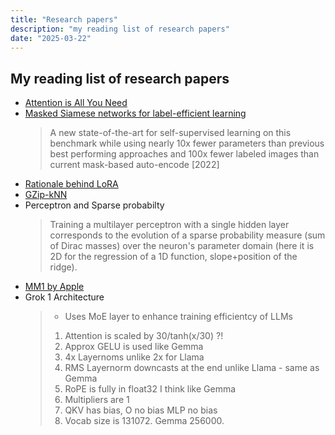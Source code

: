 ```yaml
---
title: "Research papers"
description: "my reading list of research papers"
date: "2025-03-22"
---
```


## My reading list of research papers

- [Attention is All You Need](https://arxiv.org/abs/1706.03762)
- [Masked Siamese networks for label-efficient learning](https://arxiv.org/abs/2204.07141)
     > A new state-of-the-art for self-supervised learning on this benchmark while using nearly 10x fewer parameters than previous best performing approaches and 100x fewer labeled images than current mask-based auto-encode [2022]
- [Rationale behind LoRA](https://arxiv.org/abs/2012.13255)
- [GZip-kNN](https://blog.codingconfessions.com/p/decoding-the-acl-paper-gzip-and-knn)
- Perceptron and Sparse probabilty
     > Training a multilayer perceptron with a single hidden layer corresponds to the evolution of a sparse probability measure (sum of Dirac masses) over the neuron's parameter domain (here it is 2D for the regression of a 1D function, slope+position of the ridge).
- [MM1 by Apple](https://arxiv.org/abs/2403.09611)
- Grok 1 Architecture
     > - Uses MoE layer to enhance training efficientcy of LLMs
     > 1. Attention is scaled by 30/tanh(x/30) ?!
     > 2. Approx GELU is used like Gemma
     > 3. 4x Layernoms unlike 2x for Llama
     > 4. RMS Layernorm downcasts at the end unlike Llama - same as Gemma
     > 5. RoPE is fully in float32 I think like Gemma
     > 6. Multipliers are 1
     > 7. QKV has bias, O no bias MLP no bias
     > 8. Vocab size is 131072. Gemma 256000.

